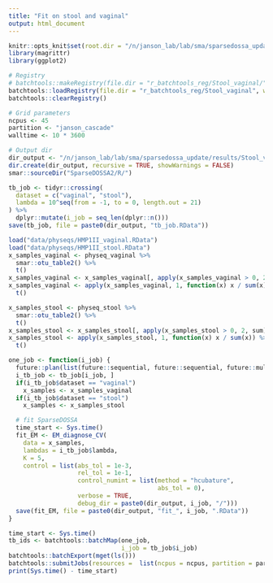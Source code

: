 ```yaml
---
title: "Fit on stool and vaginal"
output: html_document
---
```


```r
knitr::opts_knit$set(root.dir = "/n/janson_lab/lab/sma/sparsedossa_update/")
library(magrittr)
library(ggplot2)
```

```r
# Registry
# batchtools::makeRegistry(file.dir = "r_batchtools_reg/Stool_vaginal/", package = "magrittr")
batchtools::loadRegistry(file.dir = "r_batchtools_reg/Stool_vaginal", writeable = TRUE)
batchtools::clearRegistry()

# Grid parameters
ncpus <- 45
partition <- "janson_cascade"
walltime <- 10 * 3600

# Output dir
dir_output <- "/n/janson_lab/lab/sma/sparsedossa_update/results/Stool_vaginal/"
dir.create(dir_output, recursive = TRUE, showWarnings = FALSE)
smar::sourceDir("SparseDOSSA2/R/")
```

```r
tb_job <- tidyr::crossing(
  dataset = c("vaginal", "stool"),
  lambda = 10^seq(from = -1, to = 0, length.out = 21)
) %>% 
  dplyr::mutate(i_job = seq_len(dplyr::n()))
save(tb_job, file = paste0(dir_output, "tb_job.RData"))
```

```r
load("data/physeqs/HMP1II_vaginal.RData")
load("data/physeqs/HMP1II_stool.RData")
x_samples_vaginal <- physeq_vaginal %>% 
  smar::otu_table2() %>% 
  t()
x_samples_vaginal <- x_samples_vaginal[, apply(x_samples_vaginal > 0, 2, sum) >= 5]
x_samples_vaginal <- apply(x_samples_vaginal, 1, function(x) x / sum(x)) %>% 
  t()

x_samples_stool <- physeq_stool %>% 
  smar::otu_table2() %>% 
  t()
x_samples_stool <- x_samples_stool[, apply(x_samples_stool > 0, 2, sum) >= 5]
x_samples_stool <- apply(x_samples_stool, 1, function(x) x / sum(x)) %>% 
  t()
```

```r
one_job <- function(i_job) {
  future::plan(list(future::sequential, future::sequential, future::multicore))
  i_tb_job <- tb_job[i_job, ]
  if(i_tb_job$dataset == "vaginal")
    x_samples <- x_samples_vaginal
  if(i_tb_job$dataset == "stool")
    x_samples <- x_samples_stool

  # fit SparseDOSSA
  time_start <- Sys.time()
  fit_EM <- EM_diagnose_CV(
    data = x_samples,
    lambdas = i_tb_job$lambda,
    K = 5,
    control = list(abs_tol = 1e-3,
                   rel_tol = 1e-1,
                   control_numint = list(method = "hcubature",
                                         abs_tol = 0),
                   verbose = TRUE,
                   debug_dir = paste0(dir_output, i_job, "/")))
  save(fit_EM, file = paste0(dir_output, "fit_", i_job, ".RData"))
}
```

```r
time_start <- Sys.time()
tb_ids <- batchtools::batchMap(one_job, 
                               i_job = tb_job$i_job)
batchtools::batchExport(mget(ls()))
batchtools::submitJobs(resources =  list(ncpus = ncpus, partition = partition, walltime = walltime))
print(Sys.time() - time_start)
```